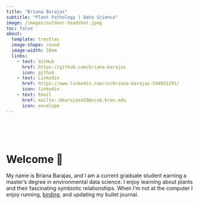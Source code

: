 ```yaml
---
title: "Briana Barajas"
subtitle: "Plant Pathology | Data Science"
image: /images/outdoor-headshot.jpeg
toc: false
about:
  template: trestles
  image-shape: round
  image-width: 18em
  links: 
    - text: GitHub
      href: https://github.com/briana-barajas
      icon: github
    - text: Linkedin
      href: https://www.linkedin.com/in/briana-barajas-544022293/ 
      icon: linkedin
    - text: Email
      href: mailto::bbarajas429@ucsb.bren.edu
      icon: envelope
---
```


| 
| 
| 
| 

# Welcome 🐛 {.center-text-title}

<p class="center-text-about">My name is Briana Barajas, and I am a current graduate student earning a master's degree in environmental data science. I enjoy learning about plants and their fascinating symbiotic relationships. When I'm not at the computer I enjoy running, [birding](https://briana-barajas.github.io/about.html#bird-watching), and updating my bullet journal.</p>

